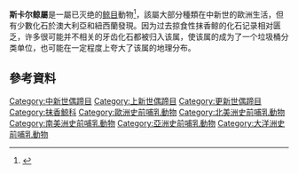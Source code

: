 {{Automatic taxobox
|fossil_range = {{fossil range|20.4|1.8}}[[中新世|中新世]]早期-[[更新世|更新世]]早期
| image = Scaldicetus grandis.jpg
| image_width = 250px
| image_caption = ''Scaldicetus grandis''的牙齒
| taxon = Scaldicetus
| authority = Du Bus, 1867
| display_parents = 2
| subdivision_ranks = 種
| subdivision =
*''Scaldicetus caretti'' <small>du Bus, 1867 ([[Type_species|type]])</small>
*''Scaldicetus grandis'' <small>(du Bus, 1872)</small>
|synonyms=
{{collapsible list|title=異名列表|
{{collapsible list|title=''S. caretti''|
*''Balænodon physaloides'' <small>[[Richard_Owen|Owen]], 1846</small>
*''Belemnoziphius (Balænodon) physaloides'' <small>[[Ray_Lankester|Lankester]], 1865</small>
*''Physeter physaloides'' <small>[[Johann_Friedrich_von_Brandt|von Brandt]], 1873</small>
*''Hoplocetus physaloides'' <small>[[Édouard_Louis_Trouessart|Trouessart]], 1898</small>
*''Hoplocetus crassidens'' <small>[[Richard_Lydekker|Lydekker]], 1887</small>
*''Hoplocetus curvidens'' <small>[[Paul_Gervais|Gervais]]</small>
*''Hoplocetus obesus'' <small>[[Joseph_Leidy|Leidy]], 1868</small>
*''Hoplocetus borgerhoutensis'' <small>du Bus</small>
*''Eucetus amblydon'' <small>[[Richard_Lydekker|Lydekker]], 1887</small>
*''Homœcetus villersii'' <small>de Bus</small>
*''Dinoziphius carolinensis'' <small>[[Joseph_Leidy|Leidy]], 1877</small>
*''Physeter carolinensis'' <small>[[Oliver_Perry_Hay|Hay]], 1902</small>
*''Palæodelphis arcuatis'' <small>du Bus, 1872</small>
*''Palæodelphis fusiformis'' <small>du Bus, 1872</small>
*''Palæodelphis zonatus'' <small>du Bus, 1872</small>
*''Palæodelphis pachyodon'' <small>du Bus, 1872</small>
*''Physodon fusiformis'' <small>[[Richard_Lydekker|Lydekker]], 1887</small>
*''Scaldicetus antwerpiensis'' <small>de Bus, 1972</small>
}}
{{collapsible list|title=''S. grandis''|
*''Glossoptera lunebergica'' <small>[[Gottfried_Wilhelm_Leibniz|Leibniz]],  1749</small>
*''Squalodon graleloupi'' <small>[[Winand_Carel_Hugo_Staring|Staring]], 1857</small>
*''Squalodon antwerpiensis'' <small>[[Ray_Lankester|Lankester]], 1865</small>
*''Palæodelphis grandis'' <small>du Bus, 1872</small>
}}
}}
|synonyms_ref=<ref>{{cite book|author-link=Othenio Abel|first=O.|last=Abel|year=1905|title=Les odontocètes du Boldérien (miocène supérieur) d'Anvers|language=fr|trans-title=The odontocetes of Boldérien (Upper Miocene) of Antwerp|publisher=Bruxelles, Polleunis & Ceuterick printers|pages=57–70|url=https://archive.org/stream/lesodontoctesd00abel#page/56}}</ref><ref>McKenna, Malcolm C., and Bell, Susan K. 1997. Classification of Mammals Above the Species Level. Columbia University Press, New York, 631 pp.</ref>
}}
'''斯卡尔鲸屬'''是一屬已灭绝的[[鲸目|鲸目]]動物<ref>{{cite journal|url=http://doi.wiley.com/10.1111/j.1440-1738.1994.tb00125.x|pages=453–472|title=A new species of Middle Miocene sperm whale of the genus Scaldicetus (Cetacea; Physeteridae) from Shiga-mura, Japan|journal=The Island Arc|volume=3|issue=4|date=1994-12-01|issn=1440-1738|language=en|accessdate=2018-04-02|doi=10.1111/j.1440-1738.1994.tb00125.x|author=Kiyoharu Hirota, Lawrence G. Barnes}}</ref>，該屬大部分種類在中新世的歐洲生活，但有少數化石於澳大利亞和紐西蘭發現。因为过去掠食性抹香鲸的化石记录相对匮乏，许多很可能并不相关的牙齿化石都被归入该属，使该属的成为了一个垃圾桶分类单位，也可能在一定程度上夸大了该属的地理分布。

==參考資料==
{{reflist}}
{{齒鯨小目|C.}}
{{Taxonbar|from=Q3008867}}

[[Category:中新世偶蹄目|Category:中新世偶蹄目]]
[[Category:上新世偶蹄目|Category:上新世偶蹄目]]
[[Category:更新世偶蹄目|Category:更新世偶蹄目]]
[[Category:抹香鯨科|Category:抹香鯨科]]
[[Category:歐洲史前哺乳動物|Category:歐洲史前哺乳動物]]
[[Category:北美洲史前哺乳動物|Category:北美洲史前哺乳動物]]
[[Category:南美洲史前哺乳動物|Category:南美洲史前哺乳動物]]
[[Category:亞洲史前哺乳動物|Category:亞洲史前哺乳動物]]
[[Category:大洋洲史前哺乳動物|Category:大洋洲史前哺乳動物]]